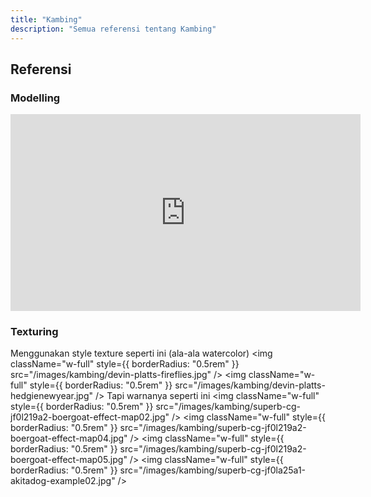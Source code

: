 ```yaml
---
title: "Kambing"
description: "Semua referensi tentang Kambing"
---
```

## Referensi
### Modelling
<iframe
  width="560"
  height="315"
  src="https://www.youtube.com/embed/EXwgNvLqJbU"
  title="YouTube video player"
  frameBorder="0"
  allow="accelerometer; autoplay; clipboard-write; encrypted-media; gyroscope; picture-in-picture"
  allowFullScreen
  style={{ width: '100%', borderRadius: '0.5rem' }}
></iframe>

### Texturing
Menggunakan style texture seperti ini (ala-ala watercolor)
<img className="w-full" style={{ borderRadius: "0.5rem" }} src="/images/kambing/devin-platts-fireflies.jpg" />
<img className="w-full" style={{ borderRadius: "0.5rem" }} src="/images/kambing/devin-platts-hedgienewyear.jpg" />
Tapi warnanya seperti ini
<img className="w-full" style={{ borderRadius: "0.5rem" }} src="/images/kambing/superb-cg-jf0l219a2-boergoat-effect-map02.jpg" />
<img className="w-full" style={{ borderRadius: "0.5rem" }} src="/images/kambing/superb-cg-jf0l219a2-boergoat-effect-map04.jpg" />
<img className="w-full" style={{ borderRadius: "0.5rem" }} src="/images/kambing/superb-cg-jf0l219a2-boergoat-effect-map05.jpg" />
<img className="w-full" style={{ borderRadius: "0.5rem" }} src="/images/kambing/superb-cg-jf0la25a1-akitadog-example02.jpg" />